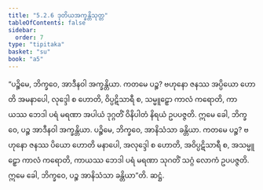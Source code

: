 ```yaml
---
title: "5.2.6 ဒုတိယအက္ခန္တိသုတ္တ"
tableOfContents: false
sidebar:
  order: 7
type: "tipitaka"
basket: "su"
book: "a5"
---
```



<DynamicBreadcrumb />

<Division number="216" book="a5">

<Paragraph number="1242" book="a5">
“ပဉ္စိမေ, ဘိက္ခဝေ, အာဒီနဝါ အက္ခန္တိယာ. ကတမေ ပဉ္စ? ဗဟုနော ဇနဿ အပ္ပိယော ဟောတိ အမနာပေါ, လုဒ္ဒေါ စ ဟောတိ, ဝိပ္ပဋိသာရီ စ, သမ္မူဠှော ကာလံ ကရောတိ, ကာယဿ ဘေဒါ ပရံ မရဏာ အပါယံ ဒုဂ္ဂတိံ ဝိနိပါတံ နိရယံ ဥပပဇ္ဇတိ. ဣမေ ခေါ, ဘိက္ခဝေ, ပဉ္စ အာဒီနဝါ အက္ခန္တိယာ.
</Paragraph>

<Paragraph number="1243" book="a5">
ပဉ္စိမေ, ဘိက္ခဝေ, အာနိသံသာ ခန္တိယာ. ကတမေ ပဉ္စ? ဗဟုနော ဇနဿ ပိယော ဟောတိ မနာပေါ, အလုဒ္ဒေါ စ ဟောတိ, အဝိပ္ပဋိသာရီ စ, အသမ္မူဠှော ကာလံ ကရောတိ, ကာယဿ ဘေဒါ ပရံ မရဏာ သုဂတိံ သဂ္ဂံ လောကံ ဥပပဇ္ဇတိ. ဣမေ ခေါ, ဘိက္ခဝေ, ပဉ္စ အာနိသံသာ ခန္တိယာ”တိ.

</Paragraph>
</Division>

<Paragraph number="1244" type="center" book="a5">
ဆဋ္ဌံ.
</Paragraph>